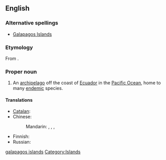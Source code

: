 ==English==
{{wikipedia}}

===Alternative spellings===
* [[Galapagos Islands]]

===Etymology===
From {{etyl|es}} {{term|galápago}}.

===Proper noun===
{{en-proper noun|sg=[[Galápagos]] [[Islands]]}}

# An [[archipelago]] off the coast of [[Ecuador]] in the [[Pacific Ocean]], home to many [[endemic]] species.

====Translations====
{{trans-top|the archipelago}}
* [[Catalan]]: {{t|ca|illes Galápagos|f}}
* Chinese:
*: Mandarin: {{t|zh|加拉帕戈斯群島|sc=Hani}}, {{t|zh|加拉帕戈斯群岛|tr=Jiālāpàgēsī Qúndǎo|sc=Hani}}, {{t|zh|科隆群島|sc=Hani}}, {{t|zh|科隆群岛|tr=Kēlóng Qúndǎo|sc=Hani}}
{{trans-mid}}
* Finnish: {{t-|fi|Galápagossaaret}}
* Russian: {{t|ru|Галапагосские острова|m|p|tr=Galapagósskije ostrová|sc=Cyrl}}
{{trans-bottom}}

[[Category:English terms spelled with Á|galapagos islands]]
[[Category:Islands]]